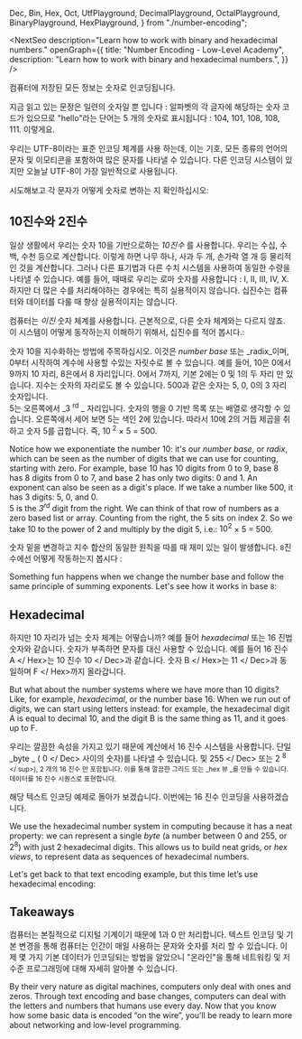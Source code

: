   Dec,
  Bin,
  Hex,
  Oct,
  UtfPlayground,
  DecimalPlayground,
  OctalPlayground,
  BinaryPlayground,
  HexPlayground,
} from "./number-encoding";

<NextSeo
  description="Learn how to work with binary and hexadecimal numbers."
  openGraph={{
    title: "Number Encoding - Low-Level Academy",
    description: "Learn how to work with binary and hexadecimal numbers.",
  }}
/>

컴퓨터에 저장된 모든 정보는 숫자로 인코딩됩니다.

지금 읽고 있는 문장은 일련의 숫자일 뿐 입니다 : 알파벳의 각 글자에 해당하는 숫자 코드가 있으므로 "hello"라는 단어는 5 개의 숫자로 표시됩니다 : <Dec>104</Dec>, <Dec>101</Dec>, <Dec>108</Dec>, <Dec>108</Dec>, <Dec>111</Dec>. 이렇게요.

우리는 UTF-8이라는 표준 인코딩 체계를 사용 하는데, 이는 기호, 모든 종류의 언어의 문자 및 이모티콘을 포함하여 많은 문자를 나타낼 수 있습니다. 다른 인코딩 시스템이 있지만 오늘날 UTF-8이 가장 일반적으로 사용됩니다.

시도해보고 각 문자가 어떻게 숫자로 변하는 지 확인하십시오:

<UtfPlayground base={10} />

## 10진수와 2진수

일상 생활에서 우리는 숫자 10을 기반으로하는 _10진수_ 를 사용합니다. 우리는 수십, 수백, 수천 등으로 계산합니다.
이렇게 하면 나무 하나, 사과 두 개, 손가락 열 개 등 물리적 인 것을 계산합니다.
그러나 다른 표기법과 다른 수치 시스템을 사용하여 동일한 수량을 나타낼 수 있습니다.
예를 들어, 때때로 우리는 로마 숫자를 사용합니다 : I, II, III, IV, X.
하지만 더 많은 수를 처리해야하는 경우에는 특히 실용적이지 않습니다.
십진수는 컴퓨터와 데이터를 다룰 때 항상 실용적이지는 않습니다.

<DecimalPlayground>
  컴퓨터는 <em>이진</em> 숫자 체계를 사용합니다.
  근본적으로, 다른 숫자 체계와는 다르지 않죠.
  이 시스템이 어떻게 동작하는지 이해하기 위해서, 십진수를 적어 봅시다.:&nbsp;
</DecimalPlayground>

숫자 <Dec>10</Dec>을 지수화하는 방법에 주목하십시오. 이것은 _number base_ 또는 _radix_이며, 0부터 시작하여 계수에 사용할 수있는 자릿수로 볼 수 있습니다.
예를 들어, <Dec>10</Dec>은 <Dec>0</Dec>에서 <Dec>9</Dec>까지 10 자리, <Dec>8</Dec>은에서 8 자리입니다. <Oct>0</Oct>에서 <Oct> 7</Oct>까지, 기본 <Dec>2</Dec>에는 <Bin> 0</Bin> 및 <Bin> 1</Bin>의 두 자리 만 있습니다. 지수는 숫자의 자리로도 볼 수 있습니다.
<Dec>500</Dec>과 같은 숫자는 <Dec>5</Dec>, <Dec>0</Dec>, <Dec>0</Dec>의 3 자리 숫자입니다. <br/><Dec>5</Dec>는 오른쪽에서 _3 <sup> rd</sup> _ 자리입니다. 숫자의 행을 0 기반 목록 또는 배열로 생각할 수 있습니다. 오른쪽에서 세어 보면 <Dec>5</Dec>는 색인 <Dec>2</Dec>에 있습니다. 따라서 <Dec>10</Dec>에 <Dec>2</Dec>의 거듭 제곱을 취하고 숫자 <Dec>5</Dec>를 곱합니다. 즉, <Dec>10<sup> 2</sup> </Dec> × <Dec>5</Dec> = <Dec>500</Dec>.

Notice how we exponentiate the number <Dec>10</Dec>: it's our _number base_, or _radix_, which can be seen as the number of digits that we can use for counting, starting with zero.
For example, base <Dec>10</Dec> has 10 digits from <Dec>0</Dec> to <Dec>9</Dec>, base <Dec>8</Dec> has 8 digits from <Oct>0</Oct> to <Oct>7</Oct>, and base <Dec>2</Dec> has only two digits: <Bin>0</Bin> and <Bin>1</Bin>. An exponent can also be seen as a digit's place.
If we take a number like <Dec>500</Dec>, it has 3 digits: <Dec>5</Dec>, <Dec>0</Dec>, and <Dec>0</Dec>.<br/><Dec>5</Dec> is the _3<sup>rd</sup>_ digit from the right. We can think of that row of numbers as a zero based list or array. Counting from the right, the <Dec>5</Dec> sits on index <Dec>2</Dec>. So we take <Dec>10</Dec> to the power of <Dec>2</Dec> and multiply by the digit <Dec>5</Dec>, i.e.: <Dec>10<sup>2</sup></Dec> × <Dec>5</Dec> = <Dec>500</Dec>.

숫자 밑을 변경하고 지수 합산의 동일한 원칙을 따를 때 재미 있는 일이 발생합니다.
`8`진수에선 어떻게 작동하는지 봅시다 :

Something fun happens when we change the number base and follow the same principle of summing exponents.
Let's see how it works in base `8`:

<OctalPlayground />

<BinaryPlayground />

## Hexadecimal

하지만 10 자리가 넘는 숫자 체계는 어떻습니까? 예를 들어 _hexadecimal_ 또는 16 진법 숫자와 같습니다.
숫자가 부족하면 문자를 대신 사용할 수 있습니다. 예를 들어 16 진수 <Hex> A </ Hex>는 10 진수 <Dec> 10 </ Dec>과 같습니다.
숫자 <Hex> B </ Hex>는 <Dec> 11 </ Dec>과 동일하며 <Hex> F </ Hex>까지 올라갑니다.

But what about the number systems where we have more than 10 digits? Like, for example, _hexadecimal_, or the number base 16.
When we run out of digits, we can start using letters instead: for example, the hexadecimal digit <Hex>A</Hex> is equal to decimal <Dec>10</Dec>, and
the digit <Hex>B</Hex> is the same thing as <Dec>11</Dec>, and it goes up to <Hex>F</Hex>.

<HexPlayground />

우리는 깔끔한 속성을 가지고 있기 때문에 계산에서 16 진수 시스템을 사용합니다. 단일 _byte _ (<Dec> 0 </ Dec> 사이의 숫자)를 나타낼 수 있습니다.
및 <Dec> 255 </ Dec> 또는 2 <sup> 8 </ sup>), 2 개의 16 진수 만 포함됩니다. 이를 통해 깔끔한 그리드 또는 _hex 뷰 _를 만들 수 있습니다.
데이터를 16 진수 시퀀스로 표현합니다.

해당 텍스트 인코딩 예제로 돌아가 보겠습니다. 이번에는 16 진수 인코딩을 사용하겠습니다.

We use the hexadecimal number system in computing because it has a neat property: we can represent a single _byte_ (a number between <Dec>0</Dec>
and <Dec>255</Dec>, or 2<sup>8</sup>) with just 2 hexadecimal digits. This allows us to build neat grids, or _hex views_,
to represent data as sequences of hexadecimal numbers.

Let's get back to that text encoding example, but this time let’s use hexadecimal encoding:

<UtfPlayground base={16} />

## Takeaways

컴퓨터는 본질적으로 디지털 기계이기 때문에 1과 0 만 처리합니다. 텍스트 인코딩 및 기본 변경을 통해
컴퓨터는 인간이 매일 사용하는 문자와 숫자를 처리 할 수 있습니다. 이제 몇 가지 기본 데이터가 인코딩되는 방법을 알았으니
"온라인"을 통해 네트워킹 및 저수준 프로그래밍에 대해 자세히 알아볼 수 있습니다.

By their very nature as digital machines, computers only deal with ones and zeros. Through text encoding and base changes,
computers can deal with the letters and numbers that humans use every day. Now that you know how some basic data is encoded
“on the wire”, you’ll be ready to learn more about networking and low-level programming.
